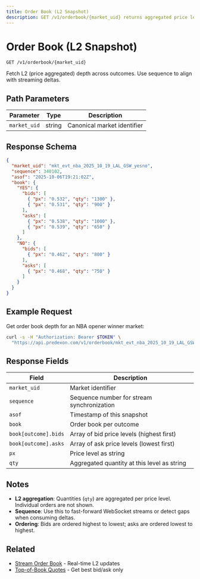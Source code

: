 ```yaml
---
title: Order Book (L2 Snapshot)
description: GET /v1/orderbook/{market_uid} returns aggregated price levels per outcome with a sequence for streaming sync.
---
```


# Order Book (L2 Snapshot)

```
GET /v1/orderbook/{market_uid}
```

Fetch L2 (price aggregated) depth across outcomes. Use sequence to align with streaming deltas.

## Path Parameters

| Parameter | Type | Description |
|-----------|------|-------------|
| `market_uid` | string | Canonical market identifier |

## Response Schema

```json
{
  "market_uid": "mkt_evt_nba_2025_10_19_LAL_GSW_yesno",
  "sequence": 340102,
  "asof": "2025-10-06T19:21:02Z",
  "book": {
    "YES": {
      "bids": [
        { "px": "0.532", "qty": "1300" },
        { "px": "0.531", "qty": "900" }
      ],
      "asks": [
        { "px": "0.538", "qty": "1000" },
        { "px": "0.539", "qty": "650" }
      ]
    },
    "NO": {
      "bids": [
        { "px": "0.462", "qty": "800" }
      ],
      "asks": [
        { "px": "0.468", "qty": "750" }
      ]
    }
  }
}
```

## Example Request

Get order book depth for an NBA opener winner market:

```bash
curl -s -H "Authorization: Bearer $TOKEN" \
  "https://api.predexon.com/v1/orderbook/mkt_evt_nba_2025_10_19_LAL_GSW_yesno"
```

## Response Fields

| Field | Description |
|-------|-------------|
| `market_uid` | Market identifier |
| `sequence` | Sequence number for stream synchronization |
| `asof` | Timestamp of this snapshot |
| `book` | Order book per outcome |
| `book[outcome].bids` | Array of bid price levels (highest first) |
| `book[outcome].asks` | Array of ask price levels (lowest first) |
| `px` | Price level as string |
| `qty` | Aggregated quantity at this level as string |

## Notes

- **L2 aggregation**: Quantities (`qty`) are aggregated per price level. Individual orders are not shown.
- **Sequence**: Use this to fast-forward WebSocket streams or detect gaps when consuming deltas.
- **Ordering**: Bids are ordered highest to lowest; asks are ordered lowest to highest.

## Related

- [Stream Order Book](/pages/live-data/stream-orderbook) - Real-time L2 updates
- [Top-of-Book Quotes](/pages/live-data/quotes) - Get best bid/ask only
